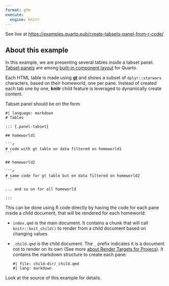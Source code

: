 ```yaml
---
format: gfm
execute: 
  engine: knitr
---
```


::: {.content-visible when-format="gfm"}
See live at <https://examples.quarto.pub/create-tabsets-panel-from-r-code/>
:::

## About this example

In this example, we are presenting several tables inside a tabset panel. [Tabset panels](https://quarto.org/docs/interactive/layout.html#tabset-panel) are among [built-in component layout](https://quarto.org/docs/interactive/layout.html) for Quarto.

Each HTML table is made using [**gt**](https://gt.rstudio.com) and shows a subset of `dplyr::starwars` characters, based on their homeworld, one per pane. Instead of created each tab one by one, **knitr** child feature is leveraged to dynamically create content. 

Tabset panel should be on the form 

````verbatim
#| language: markdown
# Tables

::: {.panel-tabset}

## homeworld1 

```r
# code with gt table on data filtered on homeworld1
```

## homeworld2

```r
# same code for gt table but on data filtered on homeworld2
```

... and so on for all homeworld

:::

````


This can be done using R code directly by having the code for each pane inside a child document, that will be rendered for each homeworld:

* `index.qmd` is the main document. It contains a chunk that will call `knitr::knit_child()` to render from a child document based on changing values
* `_child.qmd` is the child document. The `_` prefix indicates it is a document not to render on its own (See more [about Render Targets for Projecs](https://quarto.org/docs/projects/quarto-projects.html#render-targets)). It contains the markdown structure to create each pane:

  ```embed
  #| file: child-dir/_child.qmd
  #| lang: markdown
  ```

Look at the source of this example for details.